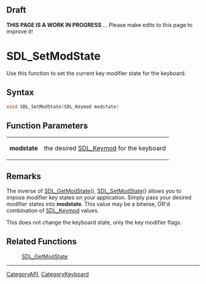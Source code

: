 == Draft ==

'''THIS PAGE IS A WORK IN PROGRESS''' ... Please make edits to this page to improve it!


= SDL_SetModState =
Use this function to set the current key modifier state for the keyboard.


== Syntax ==
<syntaxhighlight lang='c++'>
void SDL_SetModState(SDL_Keymod modstate)
</syntaxhighlight>

== Function Parameters ==
{|
|'''modstate'''
|the desired [[SDL_Keymod]] for the keyboard
|}

== Remarks ==
The inverse of [[SDL_GetModState]](), [[SDL_SetModState]]() allows you to impose modifier key states on your application.  Simply pass your desired modifier states into '''modstate'''. This value may be a bitwise, OR'd combination of [[SDL_Keymod]] values.

This does not change the keyboard state, only the key modifier flags.

== Related Functions ==
:[[SDL_GetModState]]

----
[[CategoryAPI]], [[CategoryKeyboard]]
